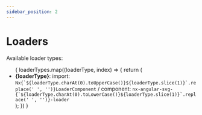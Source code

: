 ```yaml
---
sidebar_position: 2
---
```


# Loaders


Available loader types:

<ul>
  {
    loaderTypes.map((loaderType, index) => {
      return (
        <li key={index}>
          <b>{loaderType}</b>:
          import: <code>Nx{`${loaderType.charAt(0).toUpperCase()}${loaderType.slice(1)}`.replace(' ', '')}LoaderComponent</code> /
          component: <code>nx-angular-svg-{`${loaderType.charAt(0).toLowerCase()}${loaderType.slice(1)}`.replace(' ', '')}-loader</code>
        </li>
      );
    })
  }
</ul>

